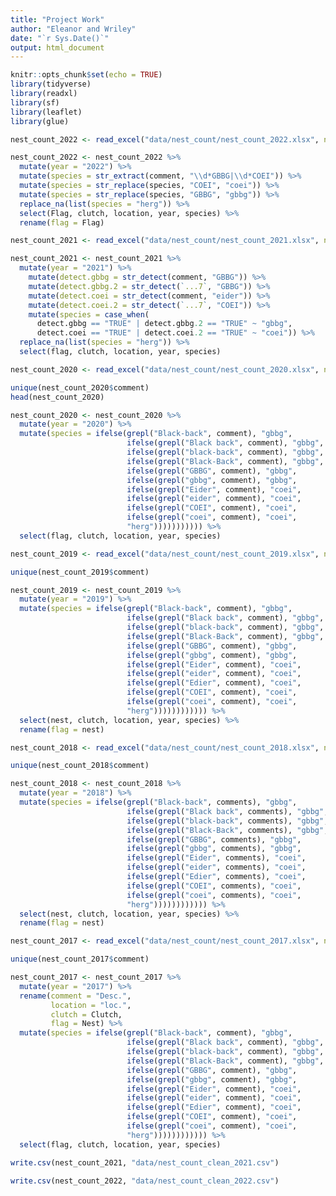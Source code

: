 ```yaml
---
title: "Project Work"
author: "Eleanor and Wriley"
date: "`r Sys.Date()`"
output: html_document
---
```


```r
knitr::opts_chunk$set(echo = TRUE)
library(tidyverse)
library(readxl)
library(sf)
library(leaflet)
library(glue)
```

```r
nest_count_2022 <- read_excel("data/nest_count/nest_count_2022.xlsx", na = "NA")

nest_count_2022 <- nest_count_2022 %>%
  mutate(year = "2022") %>%
  mutate(species = str_extract(comment, "\\d*GBBG|\\d*COEI")) %>%
  mutate(species = str_replace(species, "COEI", "coei")) %>%
  mutate(species = str_replace(species, "GBBG", "gbbg")) %>%
  replace_na(list(species = "herg")) %>%
  select(Flag, clutch, location, year, species) %>%
  rename(flag = Flag)
```

```r
nest_count_2021 <- read_excel("data/nest_count/nest_count_2021.xlsx", na = "NA")

nest_count_2021 <- nest_count_2021 %>%
  mutate(year = "2021") %>%
    mutate(detect.gbbg = str_detect(comment, "GBBG")) %>% 
    mutate(detect.gbbg.2 = str_detect(`...7`, "GBBG")) %>%
    mutate(detect.coei = str_detect(comment, "eider")) %>%
    mutate(detect.coei.2 = str_detect(`...7`, "COEI")) %>%
    mutate(species = case_when(
      detect.gbbg == "TRUE" | detect.gbbg.2 == "TRUE" ~ "gbbg",
      detect.coei == "TRUE" | detect.coei.2 == "TRUE" ~ "coei")) %>%
  replace_na(list(species = "herg")) %>%
  select(flag, clutch, location, year, species)
```

```r
nest_count_2020 <- read_excel("data/nest_count/nest_count_2020.xlsx", na = "NA")

unique(nest_count_2020$comment)
head(nest_count_2020)

nest_count_2020 <- nest_count_2020 %>%
  mutate(year = "2020") %>%
  mutate(species = ifelse(grepl("Black-back", comment), "gbbg",
                          ifelse(grepl("Black back", comment), "gbbg",
                          ifelse(grepl("black-back", comment), "gbbg",
                          ifelse(grepl("Black-Back", comment), "gbbg",
                          ifelse(grepl("GBBG", comment), "gbbg",
                          ifelse(grepl("gbbg", comment), "gbbg",
                          ifelse(grepl("Eider", comment), "coei",
                          ifelse(grepl("eider", comment), "coei", 
                          ifelse(grepl("COEI", comment), "coei",
                          ifelse(grepl("coei", comment), "coei",
                          "herg"))))))))))) %>%
  select(flag, clutch, location, year, species)
```

```r
nest_count_2019 <- read_excel("data/nest_count/nest_count_2019.xlsx", na = "NA")

unique(nest_count_2019$comment)

nest_count_2019 <- nest_count_2019 %>%
  mutate(year = "2019") %>%
  mutate(species = ifelse(grepl("Black-back", comment), "gbbg",
                          ifelse(grepl("Black back", comment), "gbbg",
                          ifelse(grepl("black-back", comment), "gbbg",
                          ifelse(grepl("Black-Back", comment), "gbbg",
                          ifelse(grepl("GBBG", comment), "gbbg",
                          ifelse(grepl("gbbg", comment), "gbbg",
                          ifelse(grepl("Eider", comment), "coei",
                          ifelse(grepl("eider", comment), "coei", 
                          ifelse(grepl("Edier", comment), "coei",
                          ifelse(grepl("COEI", comment), "coei",
                          ifelse(grepl("coei", comment), "coei",
                          "herg")))))))))))) %>%
  select(nest, clutch, location, year, species) %>%
  rename(flag = nest)
```
```r
nest_count_2018 <- read_excel("data/nest_count/nest_count_2018.xlsx", na = "NA")

unique(nest_count_2018$comment)

nest_count_2018 <- nest_count_2018 %>%
  mutate(year = "2018") %>%
  mutate(species = ifelse(grepl("Black-back", comments), "gbbg",
                          ifelse(grepl("Black back", comments), "gbbg",
                          ifelse(grepl("black-back", comments), "gbbg",
                          ifelse(grepl("Black-Back", comments), "gbbg",
                          ifelse(grepl("GBBG", comments), "gbbg",
                          ifelse(grepl("gbbg", comments), "gbbg",
                          ifelse(grepl("Eider", comments), "coei",
                          ifelse(grepl("eider", comments), "coei", 
                          ifelse(grepl("Edier", comments), "coei",
                          ifelse(grepl("COEI", comments), "coei",
                          ifelse(grepl("coei", comments), "coei",
                          "herg")))))))))))) %>%
  select(nest, clutch, location, year, species) %>%
  rename(flag = nest)

```
```r
nest_count_2017 <- read_excel("data/nest_count/nest_count_2017.xlsx", na = "NA")

unique(nest_count_2017$comment)

nest_count_2017 <- nest_count_2017 %>%
  mutate(year = "2017") %>%
  rename(comment = "Desc.",
         location = "loc.",
         clutch = Clutch,
         flag = Nest) %>%
  mutate(species = ifelse(grepl("Black-back", comment), "gbbg",
                          ifelse(grepl("Black back", comment), "gbbg",
                          ifelse(grepl("black-back", comment), "gbbg",
                          ifelse(grepl("Black-Back", comment), "gbbg",
                          ifelse(grepl("GBBG", comment), "gbbg",
                          ifelse(grepl("gbbg", comment), "gbbg",
                          ifelse(grepl("Eider", comment), "coei",
                          ifelse(grepl("eider", comment), "coei", 
                          ifelse(grepl("Edier", comment), "coei",
                          ifelse(grepl("COEI", comment), "coei",
                          ifelse(grepl("coei", comment), "coei",
                          "herg")))))))))))) %>%
  select(flag, clutch, location, year, species)
```


```r
write.csv(nest_count_2021, "data/nest_count_clean_2021.csv")

write.csv(nest_count_2022, "data/nest_count_clean_2022.csv")

```

